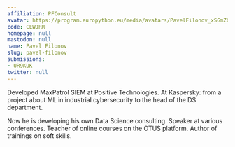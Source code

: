 ```yaml
---
affiliation: PFConsult
avatar: https://program.europython.eu/media/avatars/PavelFilonov_xSGmZCl.png
code: CEWJRR
homepage: null
mastodon: null
name: Pavel Filonov
slug: pavel-filonov
submissions:
- UR9KUK
twitter: null
---
```


Developed MaxPatrol SIEM at Positive Technologies. At Kaspersky: from a project about ML in industrial cybersecurity to the head of the DS department.

Now he is developing his own Data Science consulting. Speaker at various conferences. Teacher of online courses on the OTUS platform. Author of trainings on soft skills.
